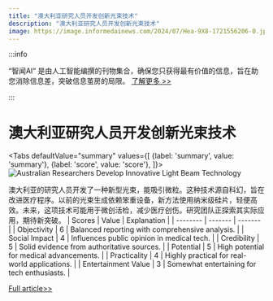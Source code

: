 ```yaml
---
title: "澳大利亚研究人员开发创新光束技术"
description: "澳大利亚研究人员开发创新光束技术"
image: https://image.informedainews.com/2024/07/Hea-9X8-1721556206-0.jpg
---
```



:::info

“智闻AI“ 是由人工智能编撰的刊物集合，确保您只获得最有价值的信息，旨在助您消除信息差，突破信息茧房的局限。  [了解更多 >>](/)

:::

# 澳大利亚研究人员开发创新光束技术


<Tabs
	defaultValue="summary"
	values={[
	{label: 'summary', value: 'summary'},
	{label: 'score', value: 'score'},
]}>
<TabItem value="summary">
<img
  src="https://image.informedainews.com/2024/07/Hea-9X8-1721556206-0.jpg"
  alt="Australian Researchers Develop Innovative Light Beam Technology"
/>



澳大利亚的研究人员开发了一种新型光束，能吸引微粒。这种技术源自科幻，旨在改进医疗程序。以前的光束生成依赖笨重设备，新方法使用纳米级硅片，轻便高效。未来，这项技术可能用于微创活检，减少医疗创伤。研究团队正探索其实际应用，期待新突破。
</TabItem>
<TabItem value="score">
	| Scores     | Value   | Explanation |
	| -------- | ------- | ------- |
	| Objectivity  | 6    | Balanced reporting with comprehensive analysis.    |
	| Social Impact | 4     | Influences public opinion in medical tech.    |
	| Credibility    | 5    | Solid evidence from authoritative sources.    |
	| Potential    | 5    | High potential for medical advancements.    |
	| Practicality    | 4    | Highly practical for real-world applications.    |
	| Entertainment Value    | 3    | Somewhat entertaining for tech enthusiasts.    |
</TabItem>
</Tabs>

[Full article>>](https://www.cnbeta.com.tw/articles/science/1439105.htm)
